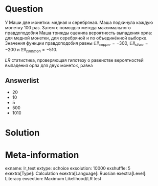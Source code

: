 Question
========

У Маши две монетки: медная и серебряная. Маша подкинула каждую монетку 100 раз. Затем с помощью метода максимального правдоподобия
Маша трижды оценила вероятность выпадения орла: для медной монетки, для серебряной и по объединённой выборке. 
Значения функции правдоподобия равны $\mathbb{E}ll_{copper} = -300$, $\mathbb{E}ll_{silver}=-200$ и $\mathbb{E}ll_{common} = -510$. 

$LR$ статистика, проверяющая гипотезу о равенстве вероятностей выпадения орла для двух монеток, равна

Answerlist
----------
*  $20$
*  $10$
*  $5$
*  $500$
*  $1010$



Solution
========


Meta-information
================
exname: lr_test
extype: schoice
exsolution: 10000
exshuffle: 5
exextra[Type]: Calculation
exextra[Language]: Russian
exextra[Level]: Literacy
exsection: Maximum Likelihood/LR test
